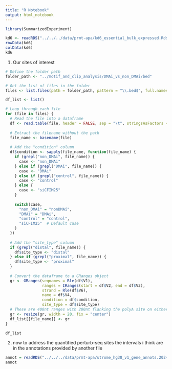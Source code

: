```yaml
---
title: "R Notebook"
output: html_notebook
---
```


```r
library(SummarizedExperiment)
```



```r
kd6 <- readRDS("../../../data/prmt-apa/kd6_essential_bulk_expressed.Rds")
rowData(kd6)
colData(kd6)
kd6
```


1. Our sites of interest
```r
# Define the folder path
folder_path <- "../motif_and_clip_analysis/DMAi_vs_non_DMAi/bed"

# Get the list of files in the folder
files <- list.files(path = folder_path, pattern = "\\.bed$", full.names = TRUE)

df_list <- list()

# Loop through each file
for (file in files) {
  # Read the file into a dataframe
  df <- read.table(file, header = FALSE, sep = "\t", stringsAsFactors = FALSE)
  
  # Extract the filename without the path
  file_name <- basename(file)
  
  # Add the "condition" column
  df$condition <- sapply(file_name, function(file_name) {
    if (grepl("non_DMAi", file_name)) {
      case <- "non_DMAi"
    } else if (grepl("DMAi", file_name)) {
      case <- "DMAi"
    } else if (grepl("control", file_name)) {
      case <- "control"
    } else {
      case <- "siCFIM25"
    }
    
    switch(case,
      "non_DMAi" = "nonDMAi",
      "DMAi" = "DMAi",
      "control" = "control",
      "siCFIM25"  # Default case
    )
  })
  
  # Add the "site_type" column
  if (grepl("distal", file_name)) {
    df$site_type <- "distal"
  } else if (grepl("proximal", file_name)) {
    df$site_type <- "proximal"
  }
  
  # Convert the dataframe to a GRanges object
  gr <- GRanges(seqnames = Rle(df$V1),
                ranges = IRanges(start = df$V2, end = df$V3),
                strand = Rle(df$V6),
                name = df$V4,
                condition = df$condition,
                site_type = df$site_type)
  # These are 400nt ranges with 200nt flanking the polyA site on either side, lets make them 20nt ranges with 10nt either side for matching with the other dataset ( i tried 4nt range and 10nt range - 4->10 gives you more, 10->20 is a couple more but not that many)
  gr <- resize(gr, width = 20, fix = "center")
  df_list[[file_name]] <- gr
}

df_list
```

2. now to address the quantified perturb-seq sites
the intervals i think are in the annotations provided by another file

```r
annot = readRDS("../../../data/prmt-apa/utrome_hg38_v1_gene_annots.2024.05.13.Rds")
annot
```

